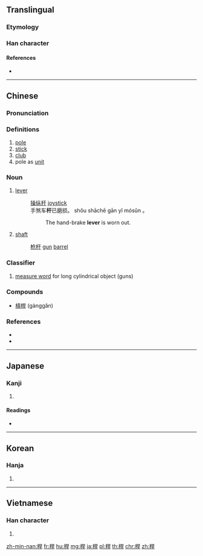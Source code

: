 {{also|杆}}
==Translingual==

===Etymology===
{{Han compound|木|旱|c1=s|c2=p|ls=psc}}

===Han character===
{{Han char|rn=75|rad=木|as=07|sn=11|four=46941|canj=DAMJ|ids=⿰木旱}}

====References====
* {{Han ref|kx=0527.230|dkj=14823|dj=0916.160|hdz=21213.020|uh=687F|ud=26751|bh=B1EC|bd=45548}}

----

==Chinese==
{{rfc|lang=zh}}
{{zh-forms|s=杆}}

===Pronunciation===
{{zh-pron
|m=gǎn
|c=gon1,gon2,gon3
|mc=
|oc=y
|ma=
|cat=n,cls
}}

===Definitions===
# [[pole]]
# [[stick]]
# [[club]]
# pole as [[unit]]

===Noun===
{{cmn-noun|t|sim=杆}}

# [[lever]]
#: [[操纵杆]] [[joystick]]
#: 手煞车'''杆'''已磨损。 shǒu shāchē gān yǐ mósǔn 。
#:: The hand-brake '''lever''' is worn out.
# [[shaft]]
#: [[枪杆]] [[gun]] [[barrel]]

===Classifier===
{{cmn-cls|t|sim=杆}}

# [[measure word]] for long cylindrical object (guns)

===Compounds===
* [[槓桿]] (gànggǎn)

===References===
* {{R:cedict}}
* {{cite-web
|url=http://www.jukuu.com/index.php
|title=Jukuu
|work=Jukuu
|language=Mandarin/English
|accessdate=2014-03-19}}

----

==Japanese==

===Kanji===
{{ja-kanji|grade=|rs=木07}}

# {{defn|lang=ja|sort=木07}}

====Readings====
* {{ja-readings|on=[[かん]] (kan), [[がん]] (gan)|kun=[[てこ]] (teko), [[ぽうる]] (pouru)}}

----

==Korean==

===Hanja===
{{ko-hanja|hangeul=한|eumhun=|rv=han|mr=han|y=han}}

# {{defn|lang=ko|sort=木07}}

----

==Vietnamese==

===Han character===
{{vi-hantu|[[cán]]|rs=木07}}

# {{defn|lang=vi|sort=木07}}

[[zh-min-nan:桿]]
[[fr:桿]]
[[hu:桿]]
[[mg:桿]]
[[ja:桿]]
[[pl:桿]]
[[th:桿]]
[[chr:桿]]
[[zh:桿]]